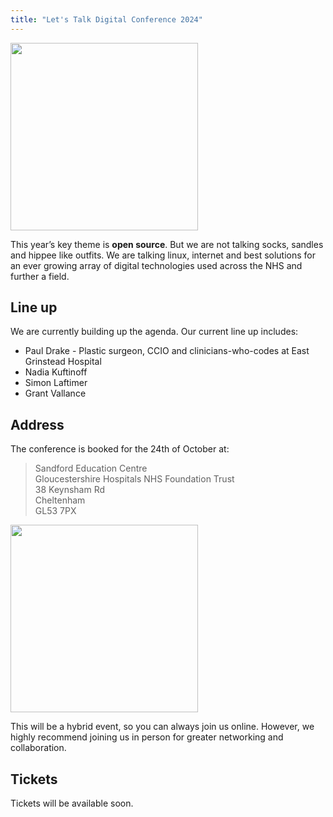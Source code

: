 ```yaml
---
title: "Let's Talk Digital Conference 2024"
---
```


![](/media/open-sign.jpg){height=300px fig-align="center" fig-alt="Bronze lettering on a wooden placard"}

This year's key theme is **open source**. But we are not talking socks, sandles and hippee like outfits. We are talking linux, internet and best solutions for an ever growing array of digital technologies used across the NHS and further a field.

## Line up

We are currently building up the agenda. Our current line up includes:

* Paul Drake - Plastic surgeon, CCIO and clinicians-who-codes at East Grinstead Hospital
* Nadia Kuftinoff
* Simon Laftimer
* Grant Vallance

## Address

The conference is booked for the 24th of October at:

> Sandford Education Centre<br>
> Gloucestershire Hospitals NHS Foundation Trust<br>
> 38 Keynsham Rd<br>
> Cheltenham<br>
> GL53 7PX

![](/media/cheltenham-hospital.jpeg){height=300px fig-align="center" fig-alt="Front of Cheltenham General Hospital"}

This will be a hybrid event, so you can always join us online. However, we highly recommend joining us in person for greater networking and collaboration.

## Tickets

Tickets will be available soon.